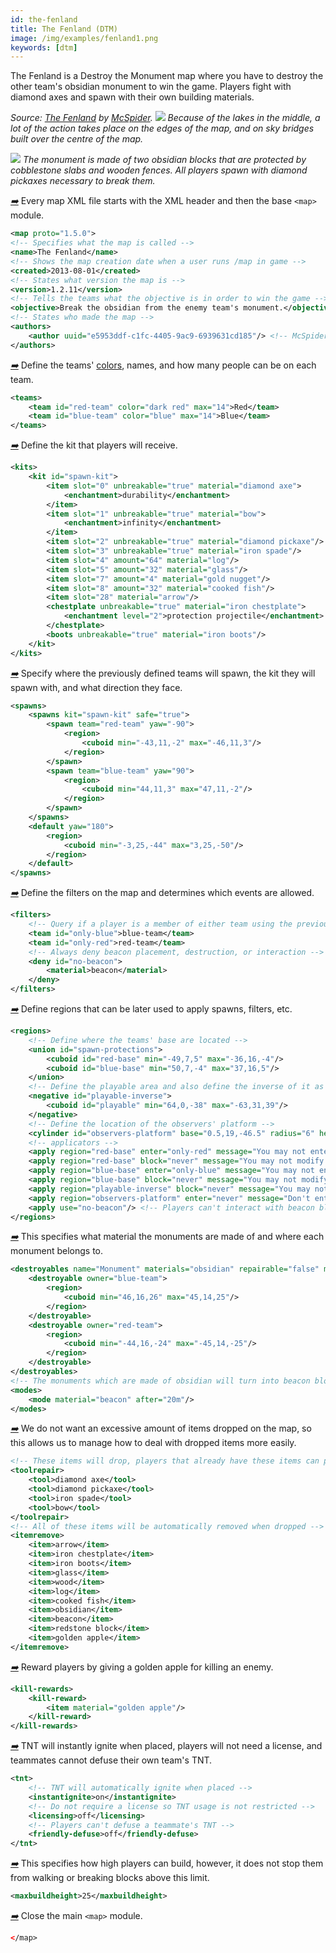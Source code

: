 ```yaml
---
id: the-fenland
title: The Fenland (DTM)
image: /img/examples/fenland1.png
keywords: [dtm]
---
```


The Fenland is a Destroy the Monument map where you have to destroy the other team's obsidian monument to win the game.
Players fight with diamond axes and spawn with their own building materials.

_Source: [The Fenland](https://github.com/OvercastCommunity/PublicMaps/blob/main/dtcm/standard/the_fenland) by [McSpider](https://github.com/McSpider)._
![](/img/examples/fenland1.png)
_Because of the lakes in the middle, a lot of the action takes place on the edges of the map, and on
sky bridges built over the centre of the map._

![](/img/examples/fenland2.png)
_The monument is made of two obsidian blocks that are protected by cobblestone slabs and wooden fences.
All players spawn with diamond pickaxes necessary to break them._

[<i className="icon-right">➡️</i>](/docs/modules/general/main)
Every map XML file starts with the XML header and then the base `<map>` module.

```xml
<map proto="1.5.0">
<!-- Specifies what the map is called -->
<name>The Fenland</name>
<!-- Shows the map creation date when a user runs /map in game -->
<created>2013-08-01</created>
<!-- States what version the map is -->
<version>1.2.11</version>
<!-- Tells the teams what the objective is in order to win the game -->
<objective>Break the obsidian from the enemy team's monument.</objective>
<!-- States who made the map -->
<authors>
    <author uuid="e5953ddf-c1fc-4405-9ac9-6939631cd185"/> <!-- McSpider -->
</authors>
```

[<i className="icon-right">➡️</i>](/docs/modules/format/teams)
Define the teams' [colors](/docs/reference/misc/formatting#chat-colors), names, and how many people can be on each team.

```xml
<teams>
    <team id="red-team" color="dark red" max="14">Red</team>
    <team id="blue-team" color="blue" max="14">Blue</team>
</teams>
```

[<i className="icon-right">➡️</i>](/docs/modules/gear/kits)
Define the kit that players will receive.

```xml
<kits>
    <kit id="spawn-kit">
        <item slot="0" unbreakable="true" material="diamond axe">
            <enchantment>durability</enchantment>
        </item>
        <item slot="1" unbreakable="true" material="bow">
            <enchantment>infinity</enchantment>
        </item>
        <item slot="2" unbreakable="true" material="diamond pickaxe"/>
        <item slot="3" unbreakable="true" material="iron spade"/>
        <item slot="4" amount="64" material="log"/>
        <item slot="5" amount="32" material="glass"/>
        <item slot="7" amount="4" material="gold nugget"/>
        <item slot="8" amount="32" material="cooked fish"/>
        <item slot="28" material="arrow"/>
        <chestplate unbreakable="true" material="iron chestplate">
            <enchantment level="2">protection projectile</enchantment>
        </chestplate>
        <boots unbreakable="true" material="iron boots"/>
    </kit>
</kits>
```

[<i className="icon-right">➡️</i>](/docs/modules/mechanics/spawns)
Specify where the previously defined teams will spawn, the kit they will spawn with, and what direction they face.

```xml
<spawns>
    <spawns kit="spawn-kit" safe="true">
        <spawn team="red-team" yaw="-90">
            <region>
                <cuboid min="-43,11,-2" max="-46,11,3"/>
            </region>
        </spawn>
        <spawn team="blue-team" yaw="90">
            <region>
                <cuboid min="44,11,3" max="47,11,-2"/>
            </region>
        </spawn>
    </spawns>
    <default yaw="180">
        <region>
            <cuboid min="-3,25,-44" max="3,25,-50"/>
        </region>
    </default>
</spawns>
```

[<i className="icon-right">➡️</i>](/docs/modules/mechanics/filters)
Define the filters on the map and determines which events are allowed.

```xml
<filters>
    <!-- Query if a player is a member of either team using the previously defined team ID -->
    <team id="only-blue">blue-team</team>
    <team id="only-red">red-team</team>
    <!-- Always deny beacon placement, destruction, or interaction -->
    <deny id="no-beacon">
        <material>beacon</material>
    </deny>
</filters>
```

[<i className="icon-right">➡️</i>](/docs/modules/mechanics/regions)
Define regions that can be later used to apply spawns, filters, etc.

```xml
<regions>
    <!-- Define where the teams' base are located -->
    <union id="spawn-protections">
        <cuboid id="red-base" min="-49,7,5" max="-36,16,-4"/>
        <cuboid id="blue-base" min="50,7,-4" max="37,16,5"/>
    </union>
    <!-- Define the playable area and also define the inverse of it as well -->
    <negative id="playable-inverse">
        <cuboid id="playable" min="64,0,-38" max="-63,31,39"/>
    </negative>
    <!-- Define the location of the observers' platform -->
    <cylinder id="observers-platform" base="0.5,19,-46.5" radius="6" height="oo"/>
    <!-- applicators -->
    <apply region="red-base" enter="only-red" message="You may not enter the enemy team's base!"/>
    <apply region="red-base" block="never" message="You may not modify the base!"/>
    <apply region="blue-base" enter="only-blue" message="You may not enter the enemy team's base!"/>
    <apply region="blue-base" block="never" message="You may not modify the base!"/>
    <apply region="playable-inverse" block="never" message="You may not build outside the playing area!"/>
    <apply region="observers-platform" enter="never" message="Don't enter the observers spawn area!"/>
    <apply use="no-beacon"/> <!-- Players can't interact with beacon blocks -->
</regions>
```

[<i className="icon-right">➡️</i>](/docs/modules/objectives/dtm)
This specifies what material the monuments are made of and where each monument belongs to.

```xml
<destroyables name="Monument" materials="obsidian" repairable="false" mode-changes="true">
    <destroyable owner="blue-team">
        <region>
            <cuboid min="46,16,26" max="45,14,25"/>
        </region>
    </destroyable>
    <destroyable owner="red-team">
        <region>
            <cuboid min="-44,16,-24" max="-45,14,-25"/>
        </region>
    </destroyable>
</destroyables>
<!-- The monuments which are made of obsidian will turn into beacon blocks in 20 minutes -->
<modes>
    <mode material="beacon" after="20m"/>
</modes>
```

[<i className="icon-right">➡️</i>](/docs/modules/gear/repair-remove-keep)
We do not want an excessive amount of items dropped on the map, so this allows us to manage
how to deal with dropped items more easily.

```xml
<!-- These items will drop, players that already have these items can pick it up and will be merged -->
<toolrepair>
    <tool>diamond axe</tool>
    <tool>diamond pickaxe</tool>
    <tool>iron spade</tool>
    <tool>bow</tool>
</toolrepair>
<!-- All of these items will be automatically removed when dropped -->
<itemremove>
    <item>arrow</item>
    <item>iron chestplate</item>
    <item>iron boots</item>
    <item>glass</item>
    <item>wood</item>
    <item>log</item>
    <item>cooked fish</item>
    <item>obsidian</item>
    <item>beacon</item>
    <item>redstone block</item>
    <item>golden apple</item>
</itemremove>
```

[<i className="icon-right">➡️</i>](/docs/modules/gear/kill-rewards)
Reward players by giving a golden apple for killing an enemy.

```xml
<kill-rewards>
    <kill-reward>
        <item material="golden apple"/>
    </kill-reward>
</kill-rewards>
```

[<i className="icon-right">➡️</i>](/docs/modules/gear/tnt)
TNT will instantly ignite when placed, players will not need a license, and teammates cannot defuse their own team's TNT.

```xml
<tnt>
    <!-- TNT will automatically ignite when placed -->
    <instantignite>on</instantignite>
    <!-- Do not require a license so TNT usage is not restricted -->
    <licensing>off</licensing>
    <!-- Players can't defuse a teammate's TNT -->
    <friendly-defuse>off</friendly-defuse>
</tnt>
```
[<i className="icon-right">➡️</i>](/docs/modules/environment/world#build-height)
This specifies how high players can build, however, it does not stop them from walking or breaking blocks above this limit.

```xml
<maxbuildheight>25</maxbuildheight>
```

[<i className="icon-right">➡️</i>](/docs/modules/general/main)
Close the main `<map>` module.

```xml
</map>
```
